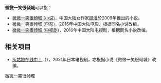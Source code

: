 '''微微一笑很倾城'''可以指：
* [[微微一笑很傾城_(小说)|微微一笑很傾城 (小说)]]，中国大陆女作家[[顾漫|顾漫]]於2009年推出的小说。
* [[微微一笑很傾城_(電影)|微微一笑很倾城 (电影)]]，2016年中国大陆电影，根据同名小说改编。
* [[微微一笑很倾城_(电视剧)|微微一笑很倾城 (电视剧)]]，2016年中国大陆电视剧，根据同名小说改编。

==相关项目==
* [[灰姑娘在线中！|灰姑娘在线中！]]（{{Lang|ja|シンデレラはオンライン中！}}），2021年日本电视剧，亦根据小说《微微一笑很倾城》改编。

{{disambig|Cat=七字作品消歧义|M微}}

[[Category:微微一笑很倾城|]]
